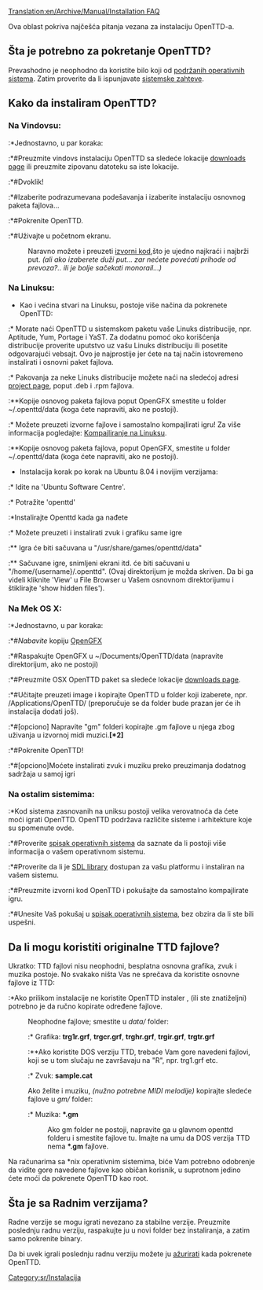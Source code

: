 [[Translation:en/Archive/Manual/Installation FAQ]]
{{sr/Manual/Najčešća pitanja meni}}

Ova oblast pokriva najčešća pitanja vezana za instalaciju OpenTTD-a.

== Šta je potrebno za pokretanje OpenTTD? ==
Prevashodno je neophodno da koristite bilo koji od [[en/Archive/Compilation and Ports/Operating system|podržanih operativnih sistema]]. Zatim proverite da li ispunjavate [[en/Sistemski zahtevi|sistemske zahteve]].

== Kako da instaliram OpenTTD? ==
=== Na Vindovsu: ===
:*Jednostavno, u par koraka:
:*#Preuzmite vindovs instalaciju OpenTTD sa sledeće lokacije [http://www.openttd.org/download-stable downloads page] ili preuzmite zipovanu datoteku sa iste lokacije.
:*#Dvoklik!
:*#Izaberite podrazumevana podešavanja i izaberite instalaciju osnovnog paketa fajlova...
:*#Pokrenite OpenTTD.
:*#Uživajte u početnom ekranu.

:Naravno možete i preuzeti [[en/Development/FAQ development#source-code|izvorni kod]],što je ujedno najkraći i najbrži put. ''(ali ako izaberete duži put... zar nećete povećati prihode od prevoza?.. ili je bolje sačekati monorail...)''

=== Na Linuksu: ===
* Kao i većina stvari na Linuksu, postoje više načina da pokrenete OpenTTD:
:* Morate naći OpenTTD u sistemskom paketu vaše Linuks distribucije, npr. Aptitude, Yum, Portage i YaST. Za dodatnu pomoć oko korišćenja distribucije proverite uputstvo uz vašu Linuks distribuciju ili posetite odgovarajući vebsajt. Ovo je najprostije jer ćete na taj način istovremeno instalirati i osnovni paket fajlova.
:* Pakovanja za neke Linuks distribucije možete naći na sledećoj adresi [http://www.openttd.org/download-stable project page], poput .deb i .rpm fajlova.
:**Kopije osnovog paketa fajlova poput OpenGFX smestite u folder ~/.openttd/data (koga ćete napraviti, ako ne postoji).
:* Možete preuzeti izvorne fajlove i samostalno kompajlirati igru! Za više informacija pogledajte: [[en/Archive/Compilation and Ports/Compiling on GNU∕Linux and *BSD|Kompajliranje na Linuksu]].
:**Kopije osnovog paketa fajlova, poput OpenGFX, smestite u folder ~/.openttd/data (koga ćete napraviti, ako ne postoji).

* Instalacija korak po korak na Ubuntu 8.04 i novijim verzijama:
:* Idite na 'Ubuntu Software Centre'.
:* Potražite 'openttd'
:*Instalirajte Openttd kada ga nađete
:* Možete preuzeti i instalirati zvuk i grafiku same igre
:** Igra će biti sačuvana u "/usr/share/games/openttd/data"
:** Sačuvane igre, snimljeni ekrani itd. će biti sačuvani u "/home/{username}/.openttd". (Ovaj direktorijum je možda skriven. Da bi ga videli kliknite 'View' u File Browser u Vašem osnovnom direktorijumu i štiklirajte 'show hidden files').

=== Na Mek OS X: ===
:*Jednostavno, u par koraka:
:*#''Nabavite'' kopiju [http://www.openttd.org/download-opengfx OpenGFX]
:*#Raspakujte OpenGFX u ~/Documents/OpenTTD/data (napravite direktorijum, ako ne postoji)
:*#Preuzmite OSX OpenTTD paket sa sledeće lokacije [http://www.openttd.org/download-stable downloads page].
:*#Učitajte preuzeti image i kopirajte OpenTTD u folder koji izaberete, npr. /Applications/OpenTTD/ (preporučuje se da folder bude prazan jer će ih instalacija dodati još).
:*#[opciono] Napravite "gm" folderi kopirajte .gm fajlove u njega zbog uživanja u izvornoj midi muzici.'''[*2]'''
:*#Pokrenite OpenTTD!
:*#[opciono]Moćete instalirati zvuk i muziku preko preuzimanja dodatnog sadržaja u samoj igri

=== Na ostalim sistemima: ===
:*Kod sistema zasnovanih na uniksu postoji velika verovatnoća da ćete moći igrati OpenTTD. OpenTTD podržava različite sisteme i arhitekture koje su spomenute ovde.
:*#Proverite [[en/Archive/Compilation and Ports/Operating system|spisak operativnih sistema]] da saznate da li postoji više informacija o vašem operativnom sistemu.
:*#Proverite da li je [http://libsdl.org SDL library] dostupan za vašu platformu i instaliran na vašem sistemu.
:*#Preuzmite izvorni kod OpenTTD i pokušajte da samostalno kompajlirate igru.
:*#Unesite Vaš pokušaj u [[en/Archive/Compilation and Ports/Operating system|spisak operativnih sistema]], bez obzira da li ste bili uspešni.

== Da li mogu koristiti originalne TTD fajlove? ==

Ukratko: TTD fajlovi nisu neophodni, besplatna osnovna grafika, zvuk i muzika postoje. No svakako ništa Vas ne sprečava da koristite osnovne fajlove iz TTD:

:*Ako prilikom instalacije ne koristite OpenTTD instaler , (ili ste znatiželjni) potrebno je da ručno kopirate određene fajlove.
:Neophodne fajlove; smestite u <i>data/</i> folder:
::* Grafika: <b>trg1r.grf</b>, <b>trgcr.grf</b>, <b>trghr.grf</b>, <b>trgir.grf</b>, <b>trgtr.grf</b>
::**Ako koristite DOS verziju TTD, trebaće Vam gore navedeni fajlovi, koji se u tom slučaju ne završavaju na "R", npr. trg1.grf etc.
::* Zvuk: <b>sample.cat</b>
:Ako želite i muziku, ''(nužno potrebne MIDI melodije)'' kopirajte sledeće fajlove u <i>gm/</i> folder:
::* Muzika: <b>*.gm</b>
::Ako gm folder ne postoji, napravite ga u glavnom openttd folderu i smestite fajlove tu. Imajte na umu da DOS verzija TTD nema  <b>*.gm</b> fajlove.

Na računarima sa *nix operativnim sistemima, biće Vam potrebno odobrenje da vidite gore navedene fajlove kao običan korisnik, u suprotnom jedino ćete moći da pokrenete OpenTTD kao root.

== Šta je sa Radnim verzijama? ==
Radne verzije se mogu igrati nevezano za stabilne verzije. Preuzmite poslednju radnu verziju, raspakujte ju u novi folder bez instaliranja, a zatim samo pokrenite binary.

Da bi uvek igrali poslednju radnu verziju možete ju [[en/Archive/Community/OpenTTD Updaters|ažurirati]] kada pokrenete OpenTTD.

[[Category:sr/Instalacija]]